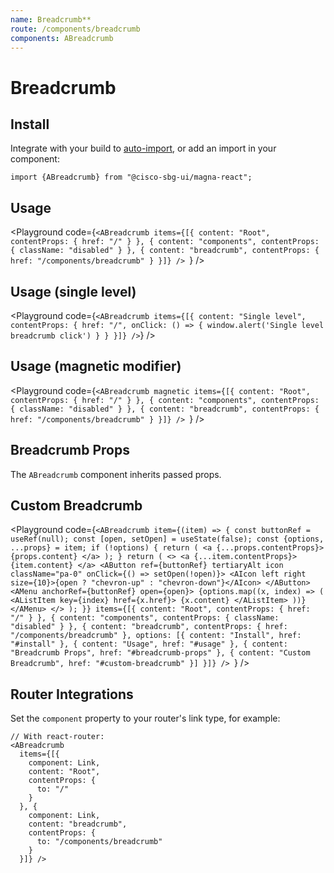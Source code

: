 ```yaml
---
name: Breadcrumb**
route: /components/breadcrumb
components: ABreadcrumb
---
```


# Breadcrumb

## Install

Integrate with your build to [auto-import](/#integrating), or add an import in your component:

```
import {ABreadcrumb} from "@cisco-sbg-ui/magna-react";
```

## Usage

<Playground
  code={`<ABreadcrumb
  items={[{
    content: "Root",
    contentProps: {
      href: "/"
    }
  }, {
    content: "components",
    contentProps: {
      className: "disabled"
    }
  }, {
    content: "breadcrumb",
    contentProps: {
      href: "/components/breadcrumb"
    }
  }]} />
`}
/>

## Usage (single level)

<Playground
  code={`
  <ABreadcrumb
  items={[{
    content: "Single level",
    contentProps: {
      href: "/",
      onClick: () => {
        window.alert('Single level breadcrumb click')
      }
    }
  }]} />
`}
/>

## Usage (magnetic modifier)

<Playground
  code={`<ABreadcrumb
  magnetic
  items={[{
    content: "Root",
    contentProps: {
      href: "/"
    }
  }, {
    content: "components",
    contentProps: {
      className: "disabled"
    }
  }, {
    content: "breadcrumb",
    contentProps: {
      href: "/components/breadcrumb"
    }
  }]} />
`}
/>

## Breadcrumb Props

The `ABreadcrumb` component inherits passed props.

<Props of="ABreadcrumb" />

## Custom Breadcrumb

<Playground
  code={`<ABreadcrumb
  item={(item) => {
    const buttonRef = useRef(null);
    const [open, setOpen] = useState(false);
    const {options, ...props} = item;
    if (!options) {
      return (
        <a {...props.contentProps}>
          {props.content}
        </a>
      );
    }
    return (
      <>
        <a {...item.contentProps}>
          {item.content}
        </a>
        <AButton ref={buttonRef} tertiaryAlt icon className="pa-0" onClick={() => setOpen(!open)}>
          <AIcon left right size={10}>{open ? "chevron-up" : "chevron-down"}</AIcon>
        </AButton>
        <AMenu anchorRef={buttonRef} open={open}>
          {options.map((x, index) => (
            <AListItem key={index} href={x.href}>
              {x.content}
            </AListItem>
          ))}
        </AMenu>
      </>
    );
  }}
  items={[{
    content: "Root",
    contentProps: {
      href: "/"
    }
  }, {
    content: "components",
    contentProps: {
      className: "disabled"
    }
  }, {
    content: "breadcrumb",
    contentProps: {
      href: "/components/breadcrumb"
    },
    options: [{
      content: "Install",
      href: "#install"
    }, {
      content: "Usage",
      href: "#usage"
    }, {
      content: "Breadcrumb Props",
      href: "#breadcrumb-props"
    }, {
      content: "Custom Breadcrumb",
      href: "#custom-breadcrumb"
    }]
  }]} />
`}
/>

## Router Integrations

Set the `component` property to your router's link type, for example:

```
// With react-router:
<ABreadcrumb
  items={[{
    component: Link,
    content: "Root",
    contentProps: {
      to: "/"
    }
  }, {
    component: Link,
    content: "breadcrumb",
    contentProps: {
      to: "/components/breadcrumb"
    }
  }]} />
```

